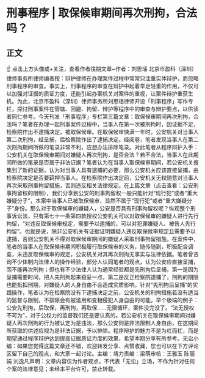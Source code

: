 # 刑事程序 | 取保候审期间再次刑拘，合法吗？
## 正文
☝ 点击上方头像或+关注，查看作者往期文章~作者：刘思瑶 北京市盈科（深圳）律师事务所律师编者按：辩护律师在办理案件过程中常常只注重实体辩护，而忽略刑事程序的审查。事实上，刑事程序的审查在辩护中起着举足轻重的作用，不仅可以加强对证据的质证力度，还能引起办案机关对案件的重视，让案件辩护重获生机。为此，北京市盈科（深圳）律师事务所刘思瑶律师开设「刑事程序」写作专栏，探讨刑事案件在管辖、回避、拘留、辩护等程序中的审查与辩护要点，以供读者同仁参考。今天刊发「刑事程序」专栏第三篇文章：取保候审期间再次刑拘，合法吗？笔者在办理一起刑事案件过程中，当事人在第一次被刑拘时，因证据不足，检察院作出不逮捕决定，被取保候审。在取保候审快满一年时，公安机关对当事人第二次刑拘，经呈捕，后检察院作出了逮捕决定。经阅卷，笔者发现当事人在第二次刑拘期间所做的笔录非常不利，应想办法排除笔录。对此笔者从程序辩护入手：公安机关在取保候审期间对嫌疑人再次刑拘，是否合法？若不合法，当事人在此期间所做的笔录是否属于非法证据？笔者认为在当事人取保候审期间，若公安机关搜集到了新的证据，认为对当事人具有逮捕的必要，那么公安机关应该直接呈捕，由检察院决定是否要羁押当事人。在检察院作出决定前，公安机关无权随意对当事人再次采取刑事拘留措施，否则违反相关法律规定。在上篇文章（点击查看：公安刑事拘留权的限制），我们分享到公安的刑事拘留权一般只能针对“现行犯”或者“重大嫌疑分子”，本案中当事人已被取保候审，显然不属于“现行犯”或者“重大嫌疑分子”身份。那么对于取保候审的嫌疑人，公安是否具有刑事拘留权呢？纵观整个刑事诉讼法，只有第七十一条第四款授权公安机关可以对取保候审的嫌疑人进行先行拘留，“对违反取保候审规定，需要予以逮捕的，可以对犯罪嫌疑人、被告人先行拘留”。也就是说，除非公安机关有证据证明嫌疑人违反取保候审规定且需要予以逮捕，否则公安机关不得对取保候审期间的嫌疑人采取刑事拘留措施。在案件中，笔者的当事人在取保候审期间积极履行取保候审的义务，随传随到，积极配合调查，未违反取保候审的规定，公安机关对其再次刑拘无事实与法律依据。笔者曾咨询不少体制内法律人的操作经验，部分人认同笔者的观点，认为公安应直接呈捕，而不能再次刑拘；但也有不少法律人认为通常经验都是先刑拘后呈捕，第一是因为呈捕需要时间，把人先刑拘起来稳妥一点，第二是反正检察院逮捕了，刑拘的期限也能抵扣刑期，对嫌疑人的人身自由不会造成实质影响。针对“先刑拘后呈捕”的实践操作，笔者认为在检察院没有下逮捕决定之前，公安机关的刑拘措施若没有适当的监督与限制，不排除会有被滥用和变相侵犯人身自由的可能，举个极端的例子：公安先刑拘，后取保，再刑拘，再取保……无限循环，案件没完没了。“法无授权不可为”，对于公权力的监督我们还是要认真的。若公安机关在取保候审期间对嫌疑人再次刑拘的行为被认定为是违法，那么公安则是非法限制人身自由，在这期间所获取的供述应视为是非法证据，予以排除。程序辩护的魅力不是为杠而杠，而是期望通过程序辩护达到提高证据质证力度的效果，希望本期分享有所参考。无讼小编：如果您觉得这篇文章还不错，欢迎转发分享、点赞收藏，您也可以在下方评论区留下自己的观点，和大家一起讨论。主编：靖力责编：梁萌审核：王雅玉 陈丽娟 刘逸凡声明：文章内容仅为作者观点，不代表「无讼」立场，不作为针对任何个案的法律意见；未经本平台许可，禁止转载。